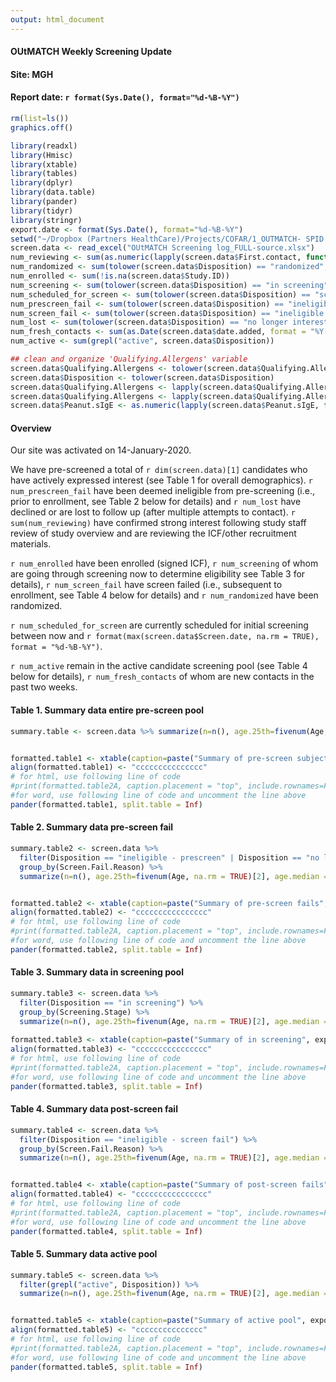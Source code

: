```yaml
---
output: html_document
---
```

#### OUtMATCH Weekly Screening Update
#### Site: MGH
#### Report date: `r format(Sys.Date(), format="%d-%B-%Y")`

```r
rm(list=ls())
graphics.off()

library(readxl)
library(Hmisc)
library(xtable)
library(tables)
library(dplyr)
library(data.table)
library(pander)
library(tidyr)
library(stringr)
export.date <- format(Sys.Date(), format="%d-%B-%Y")
setwd("~/Dropbox (Partners HealthCare)/Projects/COFAR/1_OUTMATCH- SPID 1469/Logs/Screening log/")
screen.data <- read_excel("OUtMATCH Screening log_FULL-source.xlsx")
num_reviewing <- sum(as.numeric(lapply(screen.data$First.contact, function(x) sum(!is.na(x)))))
num_randomized <- sum(tolower(screen.data$Disposition) == "randomized", na.rm = TRUE)
num_enrolled <- sum(!is.na(screen.data$Study.ID))
num_screening <- sum(tolower(screen.data$Disposition) == "in screening", na.rm = TRUE)
num_scheduled_for_screen <- sum(tolower(screen.data$Disposition) == "screen scheduled", na.rm = TRUE)
num_prescreen_fail <- sum(tolower(screen.data$Disposition) == "ineligible - prescreen", na.rm = TRUE)
num_screen_fail <- sum(tolower(screen.data$Disposition) == "ineligible - screen fail", na.rm = TRUE)
num_lost <- sum(tolower(screen.data$Disposition) == "no longer interested" | tolower(screen.data$Disposition) == "lost to follow up", na.rm = TRUE) 
num_fresh_contacts <- sum(as.Date(screen.data$date.added, format = "%Y-%m-%d") > (as.Date(Sys.Date(), format = "%Y-%m-%d") - 14), na.rm = TRUE)
num_active <- sum(grepl("active", screen.data$Disposition))

## clean and organize 'Qualifying.Allergens' variable
screen.data$Qualifying.Allergens <- tolower(screen.data$Qualifying.Allergens)
screen.data$Disposition <- tolower(screen.data$Disposition)
screen.data$Qualifying.Allergens <- lapply(screen.data$Qualifying.Allergens, function(x) gsub("\\?", "", x))
screen.data$Qualifying.Allergens <- lapply(screen.data$Qualifying.Allergens, function(x) tolower(x))
screen.data$Peanut.sIgE <- as.numeric(lapply(screen.data$Peanut.sIgE, function(x) gsub(">=", "", x)))
```

#### Overview

Our site was activated on 14-January-2020.

We have pre-screened a total of `r dim(screen.data)[1]` candidates who have actively expressed interest (see Table 1 for overall demographics). `r num_prescreen_fail` have been deemed ineligible from pre-screening (i.e., prior to enrollment, see Table 2 below for details) and `r num_lost` have declined or are lost to follow up (after multiple attempts to contact). `r sum(num_reviewing)` have confirmed strong interest following study staff review of study overview and are reviewing the ICF/other recruitment materials.


`r num_enrolled` have been enrolled (signed ICF), `r num_screening` of whom are going through screening now to determine eligibility see Table 3 for details), `r num_screen_fail` have screen failed (i.e., subsequent to enrollment, see Table 4 below for details) and `r num_randomized` have been randomized.

`r num_scheduled_for_screen` are currently scheduled for initial screening between now and `r format(max(screen.data$Screen.date, na.rm = TRUE), format = "%d-%B-%Y")`.

`r num_active` remain in the active candidate screening pool (see Table 4 below for details), `r num_fresh_contacts` of whom are new contacts in the past two weeks. 


#### Table 1. Summary data entire pre-screen pool
```r
summary.table <- screen.data %>% summarize(n=n(), age.25th=fivenum(Age, na.rm = TRUE)[2], age.median = median(Age, na.rm = TRUE), age.75th = fivenum(Age, na.rm = TRUE)[3], perc.Male = round(sum(screen.data$Gender == "M", na.rm = TRUE) / length(screen.data$Gender) * 100), milk = sum(grepl("milk", screen.data$Qualifying.Allergens)), egg = sum(grepl("egg", screen.data$Qualifying.Allergens)), wheat = sum(grepl("wheat", screen.data$Qualifying.Allergens)), cashew = sum(grepl("cashew", screen.data$Qualifying.Allergens)), hazelnut = sum(grepl("hazel", screen.data$Qualifying.Allergens)), walnut = sum(grepl("walnut", screen.data$Qualifying.Allergens)), pn.IgE.25th = fivenum(screen.data$Peanut.sIgE, na.rm = TRUE)[2], pn.IgE.median = fivenum(screen.data$Peanut.sIgE, na.rm = TRUE)[3], pn.IgE.75th = fivenum(screen.data$Peanut.sIgE, na.rm = TRUE)[4])


formatted.table1 <- xtable(caption=paste("Summary of pre-screen subject information as of", export.date, " "), summary.table, digits = 0, label="tab1")
align(formatted.table1) <- "ccccccccccccccc"
# for html, use following line of code
#print(formatted.table2A, caption.placement = "top", include.rownames=FALSE, type='html')
#for word, use following line of code and uncomment the line above
pander(formatted.table1, split.table = Inf)
```

#### Table 2. Summary data pre-screen fail
```r
summary.table2 <- screen.data %>% 
  filter(Disposition == "ineligible - prescreen" | Disposition == "no longer interested") %>%
  group_by(Screen.Fail.Reason) %>%
  summarize(n=n(), age.25th=fivenum(Age, na.rm = TRUE)[2], age.median = median(Age, na.rm = TRUE), age.75th = fivenum(Age, na.rm = TRUE)[3], perc.Male = round(sum(Gender == "M", na.rm = TRUE) / length(Gender) * 100), milk = sum(grepl("milk", Qualifying.Allergens)), egg = sum(grepl("egg", Qualifying.Allergens)), wheat = sum(grepl("wheat", Qualifying.Allergens)), cashew = sum(grepl("cashew", Qualifying.Allergens)), hazelnut = sum(grepl("hazel", Qualifying.Allergens)), walnut = sum(grepl("walnut", Qualifying.Allergens)), pn.IgE.25th = fivenum(Peanut.sIgE, na.rm = TRUE)[2], pn.IgE.median = fivenum(Peanut.sIgE, na.rm = TRUE)[3], pn.IgE.75th = fivenum(Peanut.sIgE, na.rm = TRUE)[4])


formatted.table2 <- xtable(caption=paste("Summary of pre-screen fails", export.date, " "), summary.table2, digits = 0, label="tab2")
align(formatted.table2) <- "cccccccccccccccc"
# for html, use following line of code
#print(formatted.table2A, caption.placement = "top", include.rownames=FALSE, type='html')
#for word, use following line of code and uncomment the line above
pander(formatted.table2, split.table = Inf)
```

#### Table 3. Summary data in screening pool
```r
summary.table3 <- screen.data %>% 
  filter(Disposition == "in screening") %>%
  group_by(Screening.Stage) %>%
  summarize(n=n(), age.25th=fivenum(Age, na.rm = TRUE)[2], age.median = median(Age, na.rm = TRUE), age.75th = fivenum(Age, na.rm = TRUE)[3], perc.Male = round(sum(Gender == "M", na.rm = TRUE) / length(Gender) * 100), milk = sum(grepl("milk", Qualifying.Allergens)), egg = sum(grepl("egg", Qualifying.Allergens)), wheat = sum(grepl("wheat", Qualifying.Allergens)), cashew = sum(grepl("cashew", Qualifying.Allergens)), hazelnut = sum(grepl("hazel", Qualifying.Allergens)), walnut = sum(grepl("walnut", Qualifying.Allergens)), pn.IgE.25th = fivenum(Peanut.sIgE, na.rm = TRUE)[2], pn.IgE.median = fivenum(Peanut.sIgE, na.rm = TRUE)[3], pn.IgE.75th = fivenum(Peanut.sIgE, na.rm = TRUE)[4])
  
formatted.table3 <- xtable(caption=paste("Summary of in screening", export.date, " "), summary.table3, digits = 0, label="tab4")
align(formatted.table3) <- "cccccccccccccccc"
# for html, use following line of code
#print(formatted.table2A, caption.placement = "top", include.rownames=FALSE, type='html')
#for word, use following line of code and uncomment the line above
pander(formatted.table3, split.table = Inf)

```

#### Table 4. Summary data post-screen fail
```r
summary.table4 <- screen.data %>% 
  filter(Disposition == "ineligible - screen fail") %>%
  group_by(Screen.Fail.Reason) %>%
  summarize(n=n(), age.25th=fivenum(Age, na.rm = TRUE)[2], age.median = median(Age, na.rm = TRUE), age.75th = fivenum(Age, na.rm = TRUE)[3], perc.Male = round(sum(Gender == "M", na.rm = TRUE) / length(Gender) * 100), milk = sum(grepl("milk", Qualifying.Allergens)), egg = sum(grepl("egg", Qualifying.Allergens)), wheat = sum(grepl("wheat", Qualifying.Allergens)), cashew = sum(grepl("cashew", Qualifying.Allergens)), hazelnut = sum(grepl("hazel", Qualifying.Allergens)), walnut = sum(grepl("walnut", Qualifying.Allergens)), pn.IgE.25th = fivenum(Peanut.sIgE, na.rm = TRUE)[2], pn.IgE.median = fivenum(Peanut.sIgE, na.rm = TRUE)[3], pn.IgE.75th = fivenum(Peanut.sIgE, na.rm = TRUE)[4])


formatted.table4 <- xtable(caption=paste("Summary of post-screen fails", export.date, " "), summary.table4, digits = 0, label="tab4")
align(formatted.table4) <- "cccccccccccccccc"
# for html, use following line of code
#print(formatted.table2A, caption.placement = "top", include.rownames=FALSE, type='html')
#for word, use following line of code and uncomment the line above
pander(formatted.table4, split.table = Inf)
```

#### Table 5. Summary data active pool
```r
summary.table5 <- screen.data %>% 
  filter(grepl("active", Disposition)) %>%
  summarize(n=n(), age.25th=fivenum(Age, na.rm = TRUE)[2], age.median = median(Age, na.rm = TRUE), age.75th = fivenum(Age, na.rm = TRUE)[3], perc.Male = round(sum(Gender == "M", na.rm = TRUE) / length(Gender) * 100), milk = sum(grepl("milk", Qualifying.Allergens)), egg = sum(grepl("egg", Qualifying.Allergens)), wheat = sum(grepl("wheat", Qualifying.Allergens)), cashew = sum(grepl("cashew", Qualifying.Allergens)), hazelnut = sum(grepl("hazel", Qualifying.Allergens)), walnut = sum(grepl("walnut", Qualifying.Allergens)), pn.IgE.25th = fivenum(Peanut.sIgE, na.rm = TRUE)[2], pn.IgE.median = fivenum(Peanut.sIgE, na.rm = TRUE)[3], pn.IgE.75th = fivenum(Peanut.sIgE, na.rm = TRUE)[4])


formatted.table5 <- xtable(caption=paste("Summary of active pool", export.date, " "), summary.table5, digits = 0, label="tab4")
align(formatted.table5) <- "ccccccccccccccc"
# for html, use following line of code
#print(formatted.table2A, caption.placement = "top", include.rownames=FALSE, type='html')
#for word, use following line of code and uncomment the line above
pander(formatted.table5, split.table = Inf)
```